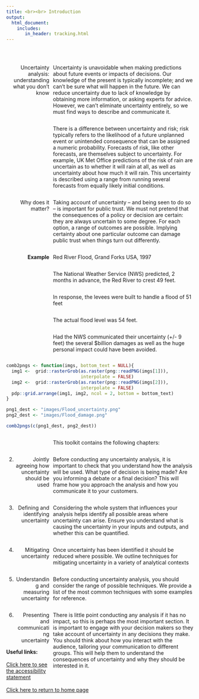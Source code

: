 ```yaml
---
title: <br><br> Introduction
output:
  html_document:
    includes:
       in_header: tracking.html
---
```



<style type="text/css">

#TOC {
margin-top: 100px;
}

.title{
padding-top: 75px;
}

.leftA{
float: left;
width: 100%;
font-weight: bold;
}

.rightA{
float:right;
width: 75%;
}

.leftB{
float: left;
width: 23%;
text-align: right;
}

.footer{
  position: relative; 
  margin-top: 450px; 
  height = 100px; 
  width: 100%;
  text-align: left
}

.
</style>

<div style="clear: both;"></div>

<br>

<div class = "leftB">
Uncertainty analysis: understanding what you don't know
</div>

<div class = "rightA">
Uncertainty is unavoidable when making predictions about future events or impacts of decisions. Our knowledge of the present is typically  incomplete; and we can’t be sure what will happen in the future. We can reduce uncertainty due to lack of knowledge by obtaining more information, or asking experts for advice. However, we can’t eliminate uncertainty entirely, so we must find ways to describe and communicate it.
</div>

<div class = "rightA">
There is a difference between uncertainty and risk; risk typically refers to the likelihood of a future unplanned event or unintended consequence that can be assigned a numeric probability. Forecasts of risk, like other forecasts, are themselves subject to uncertainty. For example, UK Met Office predictions of the risk of rain are uncertain as to whether it will rain at all, as well as uncertainty about how much it will rain. This uncertainty is described using a range from running several forecasts from equally likely initial conditions.
</div>

<div class = "rightA">
Taking account of uncertainty – and being seen to do so – is important for public trust. We must not pretend that the consequences of a policy or decision are certain: they are always uncertain to some degree. For each option, a range of outcomes are possible. Implying certainty about one particular outcome can damage public trust when things turn out differently.
</div>


<div class = "leftB">
Why does it matter?
</div>

<div class = "rightA">
Red River Flood, Grand Forks USA, 1997
</div>

<div class = "leftB">
<b>Example</b>
</div>

<div class = "rightA">
The National Weather Service (NWS) predicted, 2 months in advance, the Red River to crest 49 feet.
</div>

<div class = "rightA">
In response, the levees were built to handle a flood of 51 feet
</div>

<div class = "rightA">
The actual flood level was 54 feet.
</div>

<div class = "rightA">
Had the NWS communicated their uncertainty (+/- 9 feet) the several $billion damages as well as the huge personal impact could have been avoided.
</div>

<div style="clear: both;"></div>

```r

comb2pngs <- function(imgs, bottom_text = NULL){
  img1 <-  grid::rasterGrob(as.raster(png::readPNG(imgs[1])),
                            interpolate = FALSE)
  img2 <-  grid::rasterGrob(as.raster(png::readPNG(imgs[2])),
                            interpolate = FALSE)
  pdp::grid.arrange(img1, img2, ncol = 2, bottom = bottom_text)
}

png1_dest <- "images/Flood_uncertainty.png"
png2_dest <- "images/Flood_damage.png"

comb2pngs(c(png1_dest, png2_dest))


```


<div class = "rightA">
This toolkit contains the following chapters:
</div>

<div class = "rightA">
Before conducting any uncertainty analysis, it is important to check that you understand how the analysis will be used. What type of decision is being made? Are you informing a debate or a final decision? This will frame how you approach the analysis and how you communicate it to your customers. 
</div>

<div class = "leftB">
2. Jointly agreeing how uncertainty should be used
</div>

<div class = "rightA">
Considering the whole system that influences your analysis helps identify all possible areas where uncertainty can arise. Ensure you understand what is causing the uncertainty in your inputs and outputs, and whether this can be quantified.
</div>

<div class = "leftB">
3. Defining and identifying uncertainty
</div>

<div class = "rightA">
Once uncertainty has been identified it should be reduced where possible. We outline techniques for mitigating uncertainty in a variety of analytical contexts
</div>

<div class = "leftB">
4. Mitigating uncertainty
</div>

<div class = "rightA">
Before conducting uncertainty analysis, you should consider the range of possible techniques. We provide a list of the most common techniques with some examples for reference.
</div>

<div class = "leftB">
5. Understanding and measuring uncertainty
</div>

<div class = "rightA">
There is little point conducting any analysis if it has no impact, so this is perhaps the most important section. It is important to engage with your decision makers so they take account of uncertainty in any decisions they make. You should think about how you interact with the audience, tailoring your communication to different groups. This will help them to understand the consequences of uncertainty and why they should be interested in it.
</div>

<div class = "leftB">
6. Presenting and communicating uncertainty
</div>

<div class="footer">
<b>Useful links:</b>
<br><br>
<a href="accessibility.html">Click here to see the accessibility statement</a>
<br><br>
<a href="index.html">Click here to return to home page</a>
</div>

